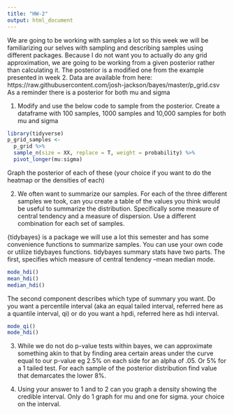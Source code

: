 ```yaml
---
title: "HW-2"
output: html_document
---
```


We are going to be working with samples a lot so this week we will be familiarizing our selves with sampling and describing samples using different packages. Because I do not want you to actually do any grid approximation, we are going to be working from a given posterior rather than calculating it. The posterior is a modified one from the example presented in week 2. Data are available from here: https://raw.githubusercontent.com/josh-jackson/bayes/master/p_grid.csv As a reminder there is a posterior for both mu and sigma

1. Modify and use the below code to sample from the posterior. Create a dataframe with 100 samples, 1000 samples and 10,000 samples for both mu and sigma
```r
library(tidyverse)
p_grid_samples <- 
  p_grid %>% 
  sample_n(size = XX, replace = T, weight = probability) %>% 
  pivot_longer(mu:sigma) 
```

Graph the posterior of each of these (your choice if you want to do the heatmap or the densities of each)


2. We often want to summarize our samples. For each of the three different samples we took, can you create a table of the values you think would be useful to summarize the distribution. Specifically some measure of central tendency and a measure of dispersion. Use a different combination for each set of samples. 

{tidybayes} is a package we will use a lot this semester and has some convenience functions to summarize samples. You can use your own code or utilize tidybayes functions. 
tidybayes summary stats have two parts. The first, specifies which measure of central tendency --mean median mode. 
```r
mode_hdi()
mean_hdi()
median_hdi()
```

The second component describes which type of summary you want. Do you want a percentile interval (aka an equal tailed interval, referred here as a quantile interval, qi) or do you want a hpdi, referred here as hdi interval. 
```r
mode_qi()
mode_hdi()
```


3. While we do not do p-value tests within bayes, we can approximate something akin to that by finding area certain areas under the curve equal to our p-value eg 2.5% on each side for an alpha of .05. Or 5% for a 1 tailed test. For each sample of the posterior distribution find value that demarcates the lower 8%. 


4. Using your answer to 1 and to 2 can you graph a density showing the credible interval. Only do 1 graph for mu and one for sigma. your choice on the interval. 

